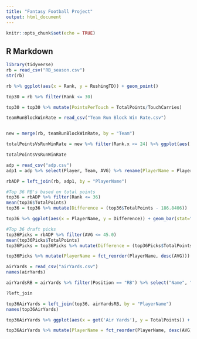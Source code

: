 ```yaml
---
title: "Fantasy Football Project"
output: html_document
---
```


```r
knitr::opts_chunk$set(echo = TRUE)
```

## R Markdown

```r
library(tidyverse)
rb = read_csv("RB_season.csv")
str(rb)

rb %>% ggplot(aes(x = Rank, y = RushingTD)) + geom_point()

top30 = rb %>% filter(Rank <= 30) 

top30 = top30 %>% mutate(PointsPerTouch = TotalPoints/TouchCarries)

teamRunBlockWinRate = read_csv("Team Run Block Win Rate.csv")


new = merge(rb, teamRunBlockWinRate, by = "Team")

totalPointsVsRunWinRate = new %>% filter(Rank.x <= 24) %>% ggplot(aes( x = `Win Rate (%)`, y = TotalPoints, label = PlayerName)) + geom_point() + geom_text(hjust=0, vjust=0)

totalPointsVsRunWinRate

```


```r
adp = read_csv("adp.csv")
adp1 = adp %>% select(Player, Team, AVG) %>% rename(PlayerName = Player)

rbADP = left_join(rb, adp1, by = "PlayerName")

#Top 36 RB's based on total points 
top36 = rbADP %>% filter(Rank <= 36)
mean(top36$TotalPoints)
top36 = top36 %>% mutate(Difference = (top36$TotalPoints - 186.8406))

top36 %>% ggplot(aes(x = PlayerName, y = Difference)) + geom_bar(stat="identity") + coord_flip()

#Top 36 draft picks 
top36Picks = rbADP %>% filter(AVG <= 45.0)
mean(top36Picks$TotalPoints)
top36Picks = top36Picks %>% mutate(Difference = (top36Picks$TotalPoints - 155.854))

top36Picks %>% mutate(PlayerName = fct_reorder(PlayerName, desc(AVG))) %>% ggplot(aes(x = PlayerName, y = Difference)) + geom_bar(stat="identity") + coord_flip()

```


```r
airYards = read_csv("airYards.csv")
names(airYards)

airYardsRB = airYards %>% filter(Position == "RB") %>% select("Name", "Air Yards", "Average Depth of Target") %>% rename(PlayerName = Name)

?left_join

top36AirYards = left_join(top36, airYardsRB, by = "PlayerName")
names(top36AirYards) 

top36AirYards %>% ggplot(aes(x = get('Air Yards'), y = TotalPoints)) + geom_point()

top36AirYards %>% mutate(PlayerName = fct_reorder(PlayerName, desc(AVG)))%>% ggplot(aes(x = get('Air Yards'), y = PlayerName)) + geom_bar(stat = 'identity') 

```














